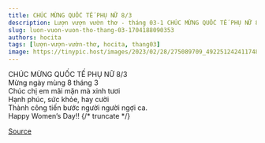 ```yaml
---
title: CHÚC MỪNG QUỐC TẾ PHỤ NỮ 8/3
description: Lượn vượn vườn thơ - tháng 03-1 CHÚC MỪNG QUỐC TẾ PHỤ NỮ 8/3 Mừng ngày mùng 8 tháng 3
slug: luon-vuon-vuon-tho-thang-03-1704188090353
authors: hocita
tags: [lượn-vượn-vườn-thơ, hocita, thang03]
image: https://tinypic.host/images/2023/02/28/275089709_492251242411748_8776424152586889750_n.th.jpg
---
```


CHÚC MỪNG QUỐC TẾ PHỤ NỮ 8/3\
Mừng ngày mùng 8 tháng 3\
Chúc chị em mãi mặn mà xinh tươi\
Hạnh phúc, sức khỏe, hay cười\
Thành công tiến bước người người ngợi ca.\
Happy Women’s Day!!
{/* truncate */}


[Source](https://www.facebook.com/ape.poem/posts/pfbid0tYBXbi53d4U3MvidSVW2MpHqrwVcCgVXRhcU6bfkTTjGv5NXzVGC5RFgYx4N9t7cl)

